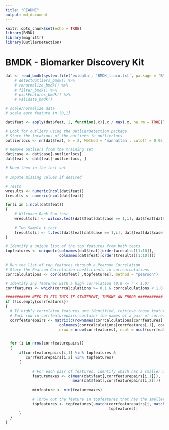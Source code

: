 ```yaml
---
title: "README"
output: md_document
---
```


```r
knitr::opts_chunk$set(echo = TRUE)
library(BMDK)
library(magrittr)
library(OutlierDetection)
```

# BMDK - Biomarker Discovery Kit

```r
dat <- read_bmdk(system.file('extdata', 'BMDK_train.txt', package = 'BMDK')) #%>%
    # detectOutliers_bmdk() %>%
    # renormalize_bmdk() %>%
    # filter_bmdk() %>%
    # pickFeatures_bmdk() %>%
    # validate_bmdk()

# scale/normalize data
# scale each feature in (0,1]

dat$feat <- apply(dat$feat, 2, function(.x){.x / max(.x, na.rm = TRUE)})

# Look for outliers using the OutlierDetection package
# Store the locations of the outliers in outlierlocs
outlierlocs <- nn(dat$feat, k = 2, Method = 'manhattan', cutoff = 0.95, boottimes = 100)[[2]]

# Remove outliers from the training set
dat$case <- dat$case[-outlierlocs]
dat$feat <- dat$feat[-outlierlocs, ]

# Keep them in the test set

# Impute missing values if desired

# Tests
wresults <- numeric(ncol(dat$feat))
tresults <- numeric(ncol(dat$feat))

for(i in 1:ncol(dat$feat))
{
    # Wilcoxon Rank Sum test
    wresults[i] <- wilcox.test(dat$feat[dat$case == 1,i], dat$feat[dat$case == 0,i], exact = F)[[3]]
  
    # Two Sample t-test
    tresults[i] <- t.test(dat$feat[dat$case == 1,i], dat$feat[dat$case == 0,i])[[3]]
}

# Identify a unique list of the top features from both tests
topfeatures <- unique(c(colnames(dat$feat)[order(wresults)[1:10]],
                        colnames(dat$feat)[order(tresults)[1:10]]))

# Run the list of top features through a Pearson Correlation
# Store the Pearson Correlation coefficients in corrcalculations
corrcalculations <- cor(dat$feat[ ,topfeatures], method = "pearson")

# Identify any features with a high correlation (0.8 <= r < 1.0)
corrfeatures <- which(corrcalculations >= 0.1 & corrcalculations < 1.0, arr.ind = T)

########### NEED TO FIX THIS IF STATEMENT, THROWS AN ERROR ###########
if (!is.empty{corrfeatures})
{
  # If highly correlated features are identified, retrieve those feature names
  # Each row in corrfeaturepairs contains the names of a pair of correlated features
  corrfeaturepairs <- matrix(c(rownames(corrcalculations[corrfeatures[,1], corrfeatures[,2]]),
                        colnames(corrcalculations[corrfeatures[,1], corrfeatures[,2]])), 
                        nrow = nrow(corrfeatures), ncol = ncol(corrfeatures))


  for (i in nrow(corrfeaturepairs))
  {
      if(corrfeaturepairs[i,1] %in% topfeatures &
         corrfeaturepairs[i,2] %in% topfeatures)
      {
      
            # For each pair of features, identify which has a smaller mean value in the original data
            featuremaxes <- c(mean(dat$feat[,corrfeaturepairs[i,1]]),
                              mean(dat$feat[,corrfeaturepairs[i,2]]))
    
            minfeature <- min(featuremaxes)
    
            # Throw out the feature in topfeatures that has the smaller mean value
            topfeatures <- topfeatures[-match(corrfeaturepairs[i, match(minfeature, featuremaxes)],
                                              topfeatures)]
      }
  }
}

```
